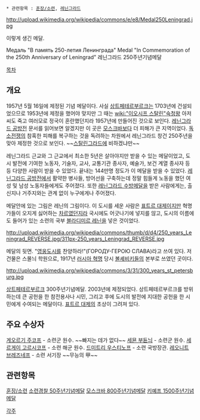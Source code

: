  * 관련항목 : [[훈장/소련]], [[레닌그라드]]

http://upload.wikimedia.org/wikipedia/commons/e/e8/Medal250Leningrad.jpg

이렇게 생긴 메달.

Медаль "В память 250-летия Ленинграда" 
Medal "In Commemoration of the 250th Anniversary of Leningrad"
레닌그라드 250주년기념메달

[[목차]]

== 개요 ==

1957년 5월 16일에 제정된 기념 메달이다. 사실 [[상트페테르부르크]]는 1703년에 건설되었으므로 1953년에 제정을 했어야 맞지만 그 때는 [[wiki:"이오시프 스탈린"숙청왕]] 아저씨도 죽고 여러모로 정국이 혼란했던지라 1957년에 만들어진 것으로 보인다. [[레닌그라드 공방전]] 문서를 읽어보면 알겠지만 이 곳은 [[모스크바]]보다 더 피해가 큰 지역이었다. [[독소전쟁]]의 참혹한 피해를 복구하는 것을 독려하는 차원에서 레닌그라드 창건 250주년을 맞아 제정한 것으로 보인다. ~~[[스탈린그라드]]에 비하겠냐만~~

레닌그라드 근교와 그 근교에서 최소한 5년은 살아야지만 받을 수 있는 메달이었고, 도시 발전에 기여한 노동자, 기술자, 교사, 교통기관 종사자, 예술가, 보건 계열 종사자 등등 다양한 사람이 받을 수 있었다. 끝내는 144만명 정도가 이 메달을 받을 수 있었다. [[레닌그라드 공방전]]에서 활약한 병사들, 방어선을 구축하는데 정말 힘들게 노동을 했던 여성 및 남성 노동자들에게도 주어졌다. 또한 [[레닌그라드 수방메달]]을 받은 사람에게는, 출신지나 거주지와는 관계 없이 누구에게나 주어졌다.

메달안에 있는 그림은 레닌의 그림이다. 이 도시를 세운 사람은 [[표트르 대제]]이지만 혁명가들이 오지게 싫어하는 [[차르]]였던지라 국시에도 어긋나기에 넣지를 않고, 도시의 이름에도 들어가 있는 소련의 국부 [[블라디미르 레닌]]을 넣은 것이었다.

http://upload.wikimedia.org/wikipedia/commons/thumb/d/d4/250_years_Leningrad_REVERSE.jpg/311px-250_years_Leningrad_REVERSE.jpg

메달의 뒷면. "[[영웅도시]]를 찬양하라!"(ГОРОДУ-ГЕРОЮ СЛАВА)라고 쓰여 있다. 저 건물은 스몰늬 학원으로, 1917년 [[러시아 혁명]] 당시 [[볼셰비키]]들의 본부로 쓰였던 곳이다.

http://upload.wikimedia.org/wikipedia/commons/3/31/300_years_st_petersburg.jpg

[[상트페테르부르크]] 300주년기념메달. 2003년에 제정되었다. 상트페테르부르크를 방위하는데 큰 공헌을 한 참전용사나 시민, 그리고 후에 도시의 발전에 지대한 공헌을 한 시민에게 수여되는 메달이다. [[표트르 대제]]의 초상이 그려져 있다.

== 주요 수상자 ==

[[게오르기 주코프]] - 소련군 원수. ~~빠지는 데가 없다~~
[[세묜 부됸늬]] - 소련군 원수.
[[세르게이 고르시코프]] - 소련 해군 원수.
[[드미트리 우스티노프]] - 소련 국방장관.
[[레오니트 브레즈네프]] - 소련 서기장 ~~무능의 甲~~

== 관련항목 ==

[[훈장/소련]]
[[소련경찰 50주년기념메달]]
[[모스크바 800주년기념메달]]
[[키예프 1500주년기념메달]]

[[각주]]
